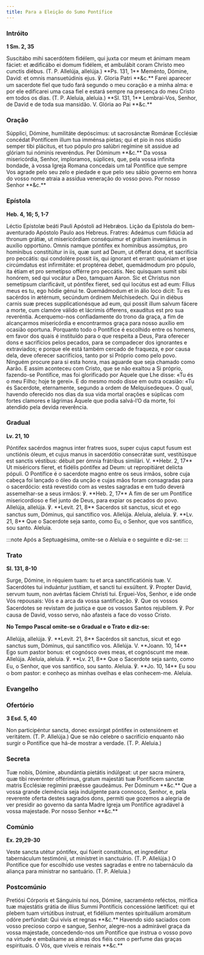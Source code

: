 ```yaml
---
title: Para a Eleição do Sumo Pontífice
---
```


### Intróito

**1 Sm. 2, 35**

<div class="side-by-side not-content">
  <span class="text-justify">
    Suscitábo mihi sacerdótem fidélem, qui juxta cor meum et ánimam meam fáciet:
    et ædificábo ei domum fidélem, et ambulábit coram Christo meo cunctis
    diébus. (T. P. Allelúja, allelúja.) **Ps. 131, 1** Meménto, Dómine, David:
    et omnis mansuetúdinis ejus. ℣. Gloria Patri **&c.**
  </span>
  <span class="text-justify">
    Farei aparecer um sacerdote fiel que tudo fará segundo o meu coração e a
    minha alma: e por ele edificarei uma casa fiel e estará sempre na presença
    do meu Cristo em todos os dias. (T. P. Aleluia, aleluia.) **Sl. 131, 1**
    Lembrai-Vos, Senhor, de David e de toda sua mansidão. V. Glória ao Pai
    **&c.**
  </span>
</div>

### Oração

<div class="side-by-side not-content">
  <span class="text-justify">
    Súpplici, Dómine, humilitáte depóscimus: ut sacrosánctæ Románæ Ecclésiæ
    concédat Pontíficem illum tua imménsa píetas; qui et pio in nos stúdio
    semper tibi plácitus, et tuo pópulo pro salúbri regímine sit assidue ad
    glóriam tui nóminis reveréndus. Per Dóminum **&c.**
  </span>
  <span class="text-justify">
    Da vossa misericórdia, Senhor, imploramos, súplices, que, pela vossa
    infinita bondade, à vossa Igreja Romana concedais um tal Pontífice que
    sempre Vos agrade pelo seu zelo e piedade e que pelo seu sábio governo em
    honra do vosso nome atraia a assídua veneração do vosso povo. Por nosso
    Senhor **&c.**
  </span>
</div>

### Epístola

**Heb. 4, 16; 5, 1-7**

<div class="side-by-side not-content">
  <span class="text-justify">
    Léctio Epístolæ beáti Pauli Apóstoli ad Hebrǽos.
  </span>
  <span class="text-justify">
    Lição da Epístola do bem-aventurado Apóstolo Paulo aos Hebreus.
  </span>
  <span class="text-justify">
    Fratres: Adeámus cum fidúcia ad thronum grátiæ, ut misericórdiam conséquimur
    et grátiam inveniámus in auxílio opportúno. Omnis namque póntifex ex
    homínibus assúmptus, pro homínibus constitúitur in iis, quæ sunt ad Deum, ut
    ófferat dona, et sacrifícia pro peccátis: qui condolére possit iis, qui
    ígnorant et errant: quóniam et ipse circúmdatus est infirmitáte: et
    proptérea debet, quemádmodum pro pópulo, ita étiam et pro semetípso offérre
    pro peccátis. Nec quisquam sumit sibi honórem, sed qui vocátur a Deo,
    tamquam Aaron. Sic et Christus non semetípsum clarificávit, ut póntifex
    fíeret, sed qui locútus est ad eum: Fílius meus es tu, ego hódie génui te.
    Quemádmodum et in álio loco dicit: Tu es sacérdos in ætérnum, secúndum
    órdinem Melchísedech. Qui in diébus carnis suæ preces supplicationésque ad
    eum, qui possit illum salvum fácere a morte, cum clamóre válido et lácrimis
    ófferens, exaudítus est pro sua reveréntia.
  </span>
  <span class="text-justify">
    Acerquemo-nos confiadamente do trono da graça, a fim de alcançarmos
    misericórdia e encontrarmos graça para nosso auxílio em ocasião oportuna.
    Porquanto todo o Pontífice é escolhido entre os homens, em favor dos quais é
    instituído para o que respeita a Deus, Para oferecer dons e sacrifícios
    pelos pecados, para se compadecer dos ignorantes e extraviados; e porque ele
    está também cercado de fraqueza, e por causa dela, deve oferecer
    sacrifícios, tanto por si Próprio como pelo povo. Ninguém procure para si
    esta honra, mas aguarde que seja chamado como Aarão. E assim aconteceu com
    Cristo, que se não exaltou a Si próprio, fazendo-se Pontífice, mas foi
    glorificado por Aquele que Lhe disse: «Tu és o meu Filho; hoje te gerei». E
    do mesmo modo disse em outra ocasião: «Tu és Sacerdote, eternamente, segundo
    a ordem de Melquisedeque». O qual, havendo oferecido nos dias da sua vida
    mortal orações e súplicas com fortes clamores e lágrimas Àquele que podia
    salvá-l’O da morte, foi atendido pela devida reverência.
  </span>
</div>

### Gradual

**Lv. 21, 10**

<div class="side-by-side not-content">
  <span class="text-justify">
    Póntifex sacérdos magnus inter fratres suos, super cujus caput fusum est
    unctiónis óleum, et cujus manus in sacerdótio consecrátæ sunt, vestitúsque
    est sanctis véstibus: débuit per ómnia frátribus similári. V. **Hebr. 2,
    17** Ut miséricors fíeret, et fidélis póntifex ad Deum: ut repropitiáret
    delícta pópuli.
  </span>
  <span class="text-justify">
    O Pontífice é o sacerdote magno entre os seus irmãos, sobre cuja cabeça foi
    lançado o óleo da unção e cujas mãos foram consagradas para o sacerdócio:
    está revestido com as vestes sagradas e em tudo deverá assemelhar-se a seus
    irmãos: ℣. **Heb. 2, 17** A fim de ser um Pontífice misericordioso e fiel
    junto de Deus, para expiar os pecados do povo.
  </span>
  <span class="text-justify">
    Allelúja, allelúja. ℣. **Levit. 21, 8** Sacerdos sit sanctus, sicut et ego
    sanctus sum, Dóminus, qui sanctífico vos. Allelúja.
  </span>
  <span class="text-justify">
    Aleluia, aleluia. ℣. **Lv. 21, 8** Que o Sacerdote seja santo, como Eu, o
    Senhor, que vos santifico, sou santo. Aleluia.
  </span>
</div>

:::note
Após a Septuagésima, omite-se o Aleluia e o seguinte e diz-se:
:::

### Trato

**Sl. 131, 8-10**

<div class="side-by-side not-content">
  <span class="text-justify">
    Surge, Dómine, in réquiem tuam: tu et arca sanctificatiónis tuæ. V.
    Sacerdótes tui induántur justítiam, et sancti tui exsúltent. ℣. Propter
    David, servum tuum, non avértas fáciem Christi tui.
  </span>
  <span class="text-justify">
    Erguei-Vos, Senhor, e ide onde Vós repousais: Vós e a arca da vossa
    santificação. ℣. Que os vossos Sacerdotes se revistam de justiça e que os
    vossos Santos rejubilem. ℣. Por causa de David, vosso servo, não afasteis a
    face do vosso Cristo.
  </span>
</div>

**No Tempo Pascal omite-se o Gradual e o Trato e diz-se:**

<div class="side-by-side not-content">
  <span class="text-justify">
    Allelúja, allelúja. ℣. **Levit. 21, 8** Sacérdos sit sanctus, sicut et ego
    sanctus sum, Dóminus, qui sanctífico vos. Allelúja. V. **Joann. 10, 14** Ego
    sum pastor bonus: et cognósco oves meas, et cognóscunt me meæ. Allelúja.
  </span>
  <span class="text-justify">
    Aleluia, aleluia. ℣. **Lv. 21, 8** Que o Sacerdote seja santo, como Eu, o
    Senhor, que vos santifico, sou santo. Aleluia. ℣. **Jo. 10, 14** Eu sou o
    bom pastor: e conheço as minhas ovelhas e elas conhecem-me. Aleluia.
  </span>
</div>

### Evangelho


<LinkCard
  title="Missa da Vigília de Pentecostes"
  href="/missal/pentecostes/vigiliapentecostes#evangelho"
/>

### Ofertório

**3 Esd. 5, 40**

<div class="side-by-side not-content">
  <span class="text-justify">
    Non participéntur sancta, donec exsúrgat póntifex in ostensiónem et
    veritátem. (T. P. Allelúja.)
  </span>
  <span class="text-justify">
    Que se não celebre o sacrifício enquanto não surgir o Pontífice que há-de
    mostrar a verdade. (T. P. Aleluia.)
  </span>
</div>

### Secreta

<div class="side-by-side not-content">
  <span class="text-justify">
    Tuæ nobis, Dómine, abundántia pietátis indúlgeat: ut per sacra múnera, quæ
    tibi reverénter offérimus, gratum majestáti tuæ Pontíficem sanctæ matris
    Ecclésiæ regímini præésse gaudeámus. Per Dóminum **&c.**
  </span>
  <span class="text-justify">
    Que a vossa grande clemência seja indulgente para connosco, Senhor, e, pela
    reverente oferta destes sagrados dons, permiti que gozemos a alegria de ver
    presidir ao governo da santa Madre Igreja um Pontífice agradável à vossa
    majestade. Por nosso Senhor **&c.**
  </span>
</div>

### Comúnio

**Ex. 29,29-30**

<div class="side-by-side not-content">
  <span class="text-justify">
    Veste sancta utétur póntifex, qui fúerit constitútus, et ingrediétur
    tabernáculum testimónii, ut minístret in sanctuário. (T. P. Allelúja.)
  </span>
  <span class="text-justify">
    O Pontífice que for escolhido use vestes sagradas e entre no tabernáculo da
    aliança para ministrar no santuário. (T. P. Aleluia.)
  </span>
</div>

### Postcomúnio

<div class="side-by-side not-content">
  <span class="text-justify">
    Pretiósi Córporis et Sánguinis tui nos, Dómine, sacraménto reféctos,
    mirífica tuæ majestátis grátia de illíus Summi Pontíficis concessióne
    lætíficet: qui et plebem tuam virtútibus ínstruat, et fidélium mentes
    spirituálium aromátum odóre perfúndat: Qui vivis et regnas **&c.**
  </span>
  <span class="text-justify">
    Havendo sido saciados com vosso precioso corpo e sangue, Senhor, alegre-nos
    a admirável graça da vossa majestade, concedendo-nos um Pontífice que
    instrua o vosso povo na virtude e embalsame as almas dos fiéis com o perfume
    das graças espirituais. Ó Vós, que viveis e reinais **&c.**
  </span>
</div>
